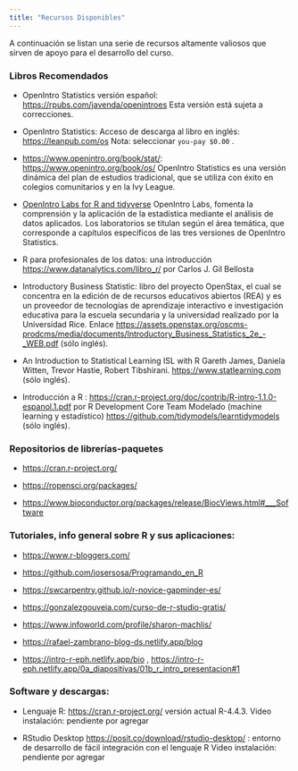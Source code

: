 ```yaml
---
title: "Recursos Disponibles"
---
```


A continuación se listan una serie de recursos altamente valiosos que sirven de apoyo para el desarrollo del curso.

### Libros Recomendados

-   OpenIntro Statistics versión español: <https://rpubs.com/javenda/openintroes> Esta versión está sujeta a correcciones.

-   OpenIntro Statistics: Acceso de descarga al libro en inglés: <https://leanpub.com/os> Nota: seleccionar `you-pay $0.00` .

-   <https://www.openintro.org/book/stat/>: <https://www.openintro.org/book/os/> OpenIntro Statistics es una versión dinámica del plan de estudios tradicional, que se utiliza con éxito en colegios comunitarios y en la Ivy League.

-   [OpenIntro Labs for R and tidyverse](http://openintrostat.github.io/oilabs-tidy/) OpenIntro Labs, fomenta la comprensión y la aplicación de la estadística mediante el análisis de datos aplicados. Los laboratorios se titulan según el área temática, que corresponde a capítulos específicos de las tres versiones de OpenIntro Statistics.

-   R para profesionales de los datos: una introducción <https://www.datanalytics.com/libro_r/> por Carlos J. Gil Bellosta

-   Introductory Business Statistic: libro del proyecto OpenStax, el cual se concentra en la edición de de recursos educativos abiertos (REA) y es un proveedor de tecnologías de aprendizaje interactivo e investigación educativa para la escuela secundaria y la universidad realizado por la Universidad Rice. Enlace <https://assets.openstax.org/oscms-prodcms/media/documents/Introductory_Business_Statistics_2e_-_WEB.pdf> (sólo inglés).

-   An Introduction to Statistical Learning ISL with R Gareth James, Daniela Witten, Trevor Hastie, Robert Tibshirani. <https://www.statlearning.com> (sólo inglés).

-   Introducción a R : <https://cran.r-project.org/doc/contrib/R-intro-1.1.0-espanol.1.pdf> por R Development Core Team Modelado (machine learning y estadístico) <https://github.com/tidymodels/learntidymodels> (sólo inglés).

### **Repositorios de librerías-paquetes**

-   <https://cran.r-project.org/>

-   <https://ropensci.org/packages/>

-   <https://www.bioconductor.org/packages/release/BiocViews.html#___Software>

### **Tutoriales, info general sobre R y sus aplicaciones:**

-   <https://www.r-bloggers.com/>

-   <https://github.com/josersosa/Programando_en_R>

-   <https://swcarpentry.github.io/r-novice-gapminder-es/>

-   <https://gonzalezgouveia.com/curso-de-r-studio-gratis/>

-   <https://www.infoworld.com/profile/sharon-machlis/>

-   <https://rafael-zambrano-blog-ds.netlify.app/blog>

-   <https://intro-r-eph.netlify.app/bio> , <https://intro-r-eph.netlify.app/0a_diapositivas/01b_r_intro_presentacion#1>

### **Software y descargas:**

-   Lenguaje R: <https://cran.r-project.org/> versión actual R-4.4.3. Video instalación: pendiente por agregar

-   RStudio Desktop <https://posit.co/download/rstudio-desktop/> : entorno de desarrollo de fácil integración con el lenguaje R Video instalación: pendiente por agregar
